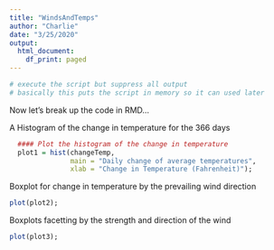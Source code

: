 ```yaml
---
title: "WindsAndTemps"
author: "Charlie"
date: "3/25/2020"
output:
  html_document:
    df_print: paged
---
```


```r
# execute the script but suppress all output
# basically this puts the script in memory so it can used later
```

Now let's break up the code in RMD...

A Histogram of the change in temperature for the 366 days
<!-- need to duplicate code if you want the code printed to the document -->
```r
  #### Plot the histogram of the change in temperature
  plot1 = hist(changeTemp,
               main = "Daily change of average temperatures",
               xlab = "Change in Temperature (Fahrenheit)");
```

Boxplot for change in temperature by the prevailing wind direction

```r
plot(plot2);
```

Boxplots facetting by the strength and direction of the wind

```r
plot(plot3);
```